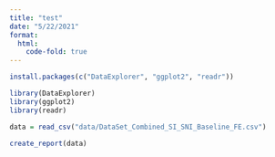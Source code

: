 ```yaml
---
title: "test"
date: "5/22/2021"
format: 
  html:
    code-fold: true
---
```


```r
install.packages(c("DataExplorer", "ggplot2", "readr"))

library(DataExplorer)
library(ggplot2)
library(readr)

data = read_csv("data/DataSet_Combined_SI_SNI_Baseline_FE.csv")
```


```r
create_report(data)
```

